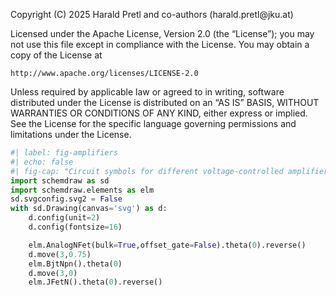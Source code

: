 ::: {.content-hidden}
Copyright (C) 2025 Harald Pretl and co-authors (harald.pretl@jku.at)

Licensed under the Apache License, Version 2.0 (the "License");
you may not use this file except in compliance with the License.
You may obtain a copy of the License at

    http://www.apache.org/licenses/LICENSE-2.0

Unless required by applicable law or agreed to in writing, software
distributed under the License is distributed on an "AS IS" BASIS,
WITHOUT WARRANTIES OR CONDITIONS OF ANY KIND, either express or implied.
See the License for the specific language governing permissions and
limitations under the License.
:::

```python
#| label: fig-amplifiers
#| echo: false
#| fig-cap: "Circuit symbols for different voltage-controlled amplifiers."
import schemdraw as sd
import schemdraw.elements as elm
sd.svgconfig.svg2 = False
with sd.Drawing(canvas='svg') as d:
    d.config(unit=2)
    d.config(fontsize=16)

    elm.AnalogNFet(bulk=True,offset_gate=False).theta(0).reverse()
    d.move(3,0.75)
    elm.BjtNpn().theta(0)
    d.move(3,0)
    elm.JFetN().theta(0).reverse()
```
